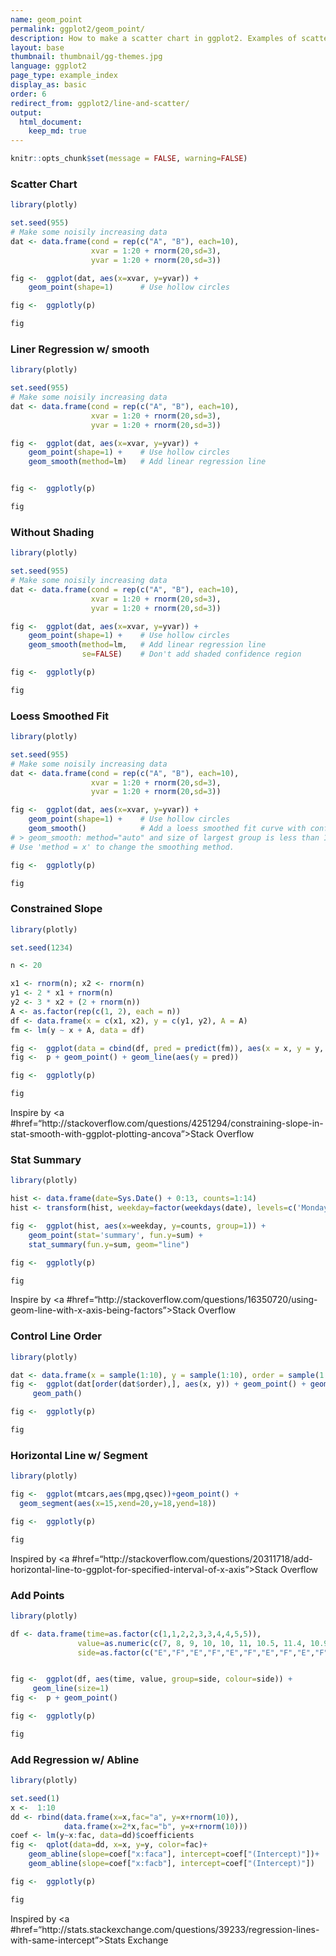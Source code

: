 ```yaml
---
name: geom_point
permalink: ggplot2/geom_point/
description: How to make a scatter chart in ggplot2. Examples of scatter charts and line charts with fits and regressions.
layout: base
thumbnail: thumbnail/gg-themes.jpg
language: ggplot2
page_type: example_index
display_as: basic
order: 6
redirect_from: ggplot2/line-and-scatter/
output:
  html_document:
    keep_md: true
---
```


```r
knitr::opts_chunk$set(message = FALSE, warning=FALSE)
```
### Scatter Chart

```r
library(plotly)

set.seed(955)
# Make some noisily increasing data
dat <- data.frame(cond = rep(c("A", "B"), each=10),
                  xvar = 1:20 + rnorm(20,sd=3),
                  yvar = 1:20 + rnorm(20,sd=3))

fig <-  ggplot(dat, aes(x=xvar, y=yvar)) +
    geom_point(shape=1)      # Use hollow circles

fig <-  ggplotly(p)

fig
```

### Liner Regression w/ smooth

```r
library(plotly)

set.seed(955)
# Make some noisily increasing data
dat <- data.frame(cond = rep(c("A", "B"), each=10),
                  xvar = 1:20 + rnorm(20,sd=3),
                  yvar = 1:20 + rnorm(20,sd=3))

fig <-  ggplot(dat, aes(x=xvar, y=yvar)) +
    geom_point(shape=1) +    # Use hollow circles
    geom_smooth(method=lm)   # Add linear regression line


fig <-  ggplotly(p)

fig
```

### Without Shading

```r
library(plotly)

set.seed(955)
# Make some noisily increasing data
dat <- data.frame(cond = rep(c("A", "B"), each=10),
                  xvar = 1:20 + rnorm(20,sd=3),
                  yvar = 1:20 + rnorm(20,sd=3))

fig <-  ggplot(dat, aes(x=xvar, y=yvar)) +
    geom_point(shape=1) +    # Use hollow circles
    geom_smooth(method=lm,   # Add linear regression line
                se=FALSE)    # Don't add shaded confidence region

fig <-  ggplotly(p)

fig
```

### Loess Smoothed Fit

```r
library(plotly)

set.seed(955)
# Make some noisily increasing data
dat <- data.frame(cond = rep(c("A", "B"), each=10),
                  xvar = 1:20 + rnorm(20,sd=3),
                  yvar = 1:20 + rnorm(20,sd=3))

fig <-  ggplot(dat, aes(x=xvar, y=yvar)) +
    geom_point(shape=1) +    # Use hollow circles
    geom_smooth()            # Add a loess smoothed fit curve with confidence region
# > geom_smooth: method="auto" and size of largest group is less than 1000, so using loess.
# Use 'method = x' to change the smoothing method.

fig <-  ggplotly(p)

fig
```

### Constrained Slope

```r
library(plotly)

set.seed(1234)

n <- 20

x1 <- rnorm(n); x2 <- rnorm(n)
y1 <- 2 * x1 + rnorm(n)
y2 <- 3 * x2 + (2 + rnorm(n))
A <- as.factor(rep(c(1, 2), each = n))
df <- data.frame(x = c(x1, x2), y = c(y1, y2), A = A)
fm <- lm(y ~ x + A, data = df)

fig <-  ggplot(data = cbind(df, pred = predict(fm)), aes(x = x, y = y, color = A))
fig <-  p + geom_point() + geom_line(aes(y = pred))

fig <-  ggplotly(p)

fig
```
Inspire by <a #href="http://stackoverflow.com/questions/4251294/constraining-slope-in-stat-smooth-with-ggplot-plotting-ancova">Stack Overflow</a>

### Stat Summary

```r
library(plotly)

hist <- data.frame(date=Sys.Date() + 0:13, counts=1:14)
hist <- transform(hist, weekday=factor(weekdays(date), levels=c('Monday', 'Tuesday', 'Wednesday', 'Thursday', 'Friday', 'Saturday', 'Sunday')))

fig <-  ggplot(hist, aes(x=weekday, y=counts, group=1)) +
    geom_point(stat='summary', fun.y=sum) +
    stat_summary(fun.y=sum, geom="line")

fig <-  ggplotly(p)

fig
```
Inspire by <a #href="http://stackoverflow.com/questions/16350720/using-geom-line-with-x-axis-being-factors">Stack Overflow</a> 

### Control Line Order

```r
library(plotly)

dat <- data.frame(x = sample(1:10), y = sample(1:10), order = sample(1:10))
fig <-  ggplot(dat[order(dat$order),], aes(x, y)) + geom_point() + geom_text(aes(y = y + 0.25,label =      order)) +
     geom_path()

fig <-  ggplotly(p)

fig
```

### Horizontal Line w/ Segment

```r
library(plotly)

fig <-  ggplot(mtcars,aes(mpg,qsec))+geom_point() +
  geom_segment(aes(x=15,xend=20,y=18,yend=18))

fig <-  ggplotly(p)

fig
```
Inspired by <a #href="http://stackoverflow.com/questions/20311718/add-horizontal-line-to-ggplot-for-specified-interval-of-x-axis">Stack Overflow</a>

### Add Points

```r
library(plotly)

df <- data.frame(time=as.factor(c(1,1,2,2,3,3,4,4,5,5)), 
               value=as.numeric(c(7, 8, 9, 10, 10, 11, 10.5, 11.4, 10.9, 11.6)), 
               side=as.factor(c("E","F","E","F","E","F","E","F","E","F")))


fig <-  ggplot(df, aes(time, value, group=side, colour=side)) + 
     geom_line(size=1)
fig <-  p + geom_point()

fig <-  ggplotly(p)

fig
```

### Add Regression w/ Abline

```r
library(plotly)

set.seed(1)
x <-  1:10
dd <- rbind(data.frame(x=x,fac="a", y=x+rnorm(10)),
            data.frame(x=2*x,fac="b", y=x+rnorm(10)))
coef <- lm(y~x:fac, data=dd)$coefficients
fig <-  qplot(data=dd, x=x, y=y, color=fac)+
    geom_abline(slope=coef["x:faca"], intercept=coef["(Intercept)"])+
    geom_abline(slope=coef["x:facb"], intercept=coef["(Intercept)"])

fig <-  ggplotly(p)

fig
```
Inspired by <a #href="http://stats.stackexchange.com/questions/39233/regression-lines-with-same-intercept">Stats Exchange</a>
